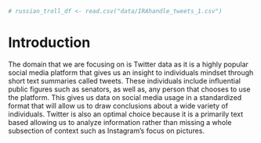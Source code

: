 ```r
# russian_troll_df <- read.csv("data/IRAhandle_tweets_1.csv")
```

# Introduction

The domain that we are focusing on is Twitter data as it is a highly popular social media platform that gives us an insight to individuals mindset through short text summaries called tweets. These individuals include influential public figures such as senators, as well as, any person that chooses to use the platform. This gives us data on social media usage in a standardized format that will allow us to draw conclusions about a wide variety of individuals. Twitter is also an optimal choice because it is a primarily text based allowing us to analyze information rather than missing a whole subsection of context such as Instagram’s focus on pictures.

